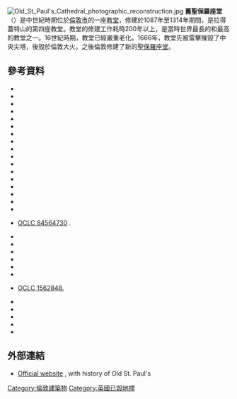 [[File:Old_St_Paul's_Cathedral_photographic_reconstruction.jpg|thumb]]
'''舊聖保羅座堂'''（{{lang-en|Old St Paul's Cathedral}}）是中世紀時期位於[[倫敦市|倫敦市]]的一座[[教堂|教堂]]，修建於1087年至1314年期間，是拉得蓋特山的第四座教堂。教堂的修建工作耗時200年以上，是當時世界最長的和最高的教堂之一。16世紀時期，教堂已經嚴重老化。1666年，教堂先被雷擊摧毀了中央尖塔，後毀於倫敦大火。之後倫敦修建了新的[[聖保羅座堂|聖保羅座堂]]。

==參考資料==
*{{Cite book | last = Baron | first = Xavier | title = London 1066-1914: Literary Sources and Documents | publisher = Helm Information | year = 1997 | location = London | isbn = 978-1-873403-43-3}}
*{{Gutenberg | no=16531| first = William| last = Benham| authorlink = William Benham | name = Old St. Paul's Cathedral| location = London| publisher = Seeley & Co| year = 1902}}
*{{Cite book | last = Cassell | first = John | title = John Cassell's Illustrated history of England, Volume 4 | publisher = W. Kent and Co | year = 1860 | location = Oxford | isbn = }}
*{{Cite book | last = Chamberlain| first = John | author2 = Thomson, Elizabeth (editor) | title = The Chamberlain Letters | publisher = Capricorn | year = 1966 | location = New York | oclc = 37697217}}
*{{Cite journal | last = Chambers | first = Robert and William | title = St. Paul's | journal = Chambers's Journal | volume = 46 | page = | publisher = W. & R. Chambers | location = London | year = 1869 }}
*{{Cite book | last = Clifton-Taylor | first = Alec | title = The Cathedrals of England | publisher = Thames & Hudson | year = 1967 | location = London | isbn = 978-0-500-20062-9}}
*{{Cite book | last = Cook | first = George Henry | title = Old St. Paul's Cathedral: a lost glory of mediaeval London | publisher = Phoenix House | year = 1955 | location = London | isbn = }}
*{{Cite book | last = Cummings  | first = E. M. | title = The companion to St. Paul's cathedral | publisher = "For the author" | year = 1867 | location = London| isbn = }}
*{{Cite book | last = van Eck| first = Caroline | author2 = Anderson, Christy|title = British Architectural Theory, 1540–1750: an anthology of texts | publisher = Ashgate Publishing | year = 2003 | location = London | isbn = 978-0-7546-0315-3}}
*{{Cite book | last = Dugdale | first = William | title = The History of St Pauls Cathedral in London from its Foundation until these Times | publisher = T. Warren | year = 1658 | location = London | isbn = }}
*{{gutenberg | last = Earle | first = John | no = 26425 | name =  Microcosmography or, a Piece of the World Discovered | year = 1628 | }}
*{{Cite book | last = Gollancz  | first = Israel (ed.) | title = Saint Erkenwald: an alliterative poem | publisher = Oxford University Press | year = 1922 | location = London| isbn = }}
*{{Cite book | last = Harbens| first = H.A. | title = A dictionary of London: being notes topographical and historical relating to the streets and principal buildings in the City of London | publisher = Herbert Jenkins Ltd | year = 1918 | location = London | isbn = }}
*{{Cite book | last = Hart | first = Vaughan| title = St. Paul's Cathedral: Sir Christopher Wren | publisher = Phaidon Press | year = 1995 | location = London | isbn = 978-0-7148-2998-2}}
*{{Cite book | last = Harvey | first = John |authorlink=John Harvey (historian) |title = The Perpendicular Style | publisher = Batsford | year = 1978 | location = London | isbn = 978-0-7134-1610-7}}
*{{Cite book | last = Henry| first = David | title = An historical description of St. Paul's Cathedral | publisher = J. Newbery | year = 1753 | location = London | isbn = }}
*{{Cite book | last = Huelin| first = Gordon | title = Vanished Churches of the City of London  | publisher = Guildhall Library Publishing | year = 1996 | location = London | isbn = 0-900422-42-4}}
*{{Cite book | last = Jones | first = William | title = History and Mystery of Precious Stones  | publisher = Bentley and Son, BiblioBazaar (reprint) | origyear = 1880| year = 2009 | location = London | isbn = 978-1-103-10942-5}} [http://www.worldcat.org/title/history-and-mystery-of-precious-stones-by-william-jones/oclc/84564730&referer=brief_results OCLC 84564730] {{Wayback|url=http://www.worldcat.org/title/history-and-mystery-of-precious-stones-by-william-jones/oclc/84564730%26referer%3Dbrief_results |date=20150122062322 }}.
*{{Cite book | last = Jonson | first = Ben| author2 = Ostovich, Helen (editor)| title = "Introduction" to [[Every_Man_Out_of_His_Humour|Every Man Out of His Humour]] | publisher = Manchester University Press | year = 2001 | location = Manchester | isbn = 0-7190-1558-8}}
*{{Cite book | last = Kelly | first = Susan | title = Charters of St Paul's, London | url = https://archive.org/details/chartersofstpaul0000unse | publisher = Oxford University Press | year = 2004 | location = Oxford | isbn = 978-0-19-726299-3}}
*{{Cite book | last = Kerry | first = Adrian | title = Sir Christopher Wren: the Design of St. Paul's Cathedral | publisher = Trefoil Publications | year = 1987| location = London| isbn = 978-0-86294-091-1}}
*{{Cite book | last = Lang  | first = Jane  | title = Rebuilding St. Paul's after the great fire of London  | publisher = Oxford University Press | year = 1956 | location = Oxford | isbn = }}
*{{Cite book | last = Meyer| first = Ann Raftery | title = Medieval allegory and the building of the new Jerusalem   | publisher = DS Brewer | year = 2000 | location = London | isbn = 978-0-85991-796-4}}
*{{Cite book | last = Milman | first = Henry Hart | title = Annals of St. Paul's Cathedral | publisher = Murray | year = 1868 | location = London | isbn = }}
*{{Cite book | last = Notestein | first = Wallace | authorlink = Wallace Notestein| title = Four Worthies: John Chamberlain, Lady Anne Clifford, John Taylor, Oliver Heywood | url = https://archive.org/details/fourworthiesjohn0000note | publisher = Jonathan Cape | year = 1956 | location = London | isbn = }} [http://www.worldcat.org/oclc/1562848&referer=one_hit OCLC 1562848.]
*{{Cite book | last = Oggins | first = Robin S. | title = Cathedrals | url = https://archive.org/details/cathedrals0000oggi | publisher = Sterling Publishing | year = 1996 | location = New York | isbn = 1-56799-346-X}}
*{{Cite book | last = Reynolds | first = H | title = The Churches of the City of London | publisher = Bodley Head | year = 1922 | location = London | isbn = | page = }}
*{{cite book |editor-first=John |editor-last=Schofield |year=2011 |title=St Paul’s Cathedral before Wren |url=https://archive.org/details/stpaulscathedral0000scho |publisher=English Heritage |place=Swindon |ISBN=978-1-848020-56-6 }} 
*{{Cite book | last = Tinniswood  | first = Adrian | title = His Invention so Fertile: A Life of Christopher Wren | url = https://archive.org/details/hisinventionsofe0000tinn_t5h0  | publisher = Pimlico | year = 2002 | location = London| isbn = 978-0-7126-7364-8}}
*{{Cite book | last = Webb| first = Diana | title = Pilgrimage in medieval England  | publisher = Continuum International Publishing Group | year = 2000 | location = London | isbn = 978-1-85285-250-4}}

==外部連結==
{{Commons category|Old St Paul's Cathedral}}
*[http://www.stpauls.co.uk/ Official website] {{Wayback|url=http://www.stpauls.co.uk/ |date=20160204121238 }}, with history of Old St. Paul's
{{Coord|51|30|49|N|0|5|54|W|type:landmark_scale:3000_region:GB|display=title}}

[[Category:倫敦建築物|Category:倫敦建築物]]
[[Category:英國已毀地標|Category:英國已毀地標]]